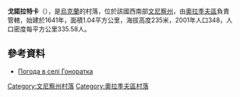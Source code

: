 {{coord|49|8|50|N|29|31|6|E|scale:30000|display=title}}

'''戈諾拉特卡'''（{{lang-uk|Гоноратка}}），是[[烏克蘭|烏克蘭]]的村落，位於該國西南部[[文尼察州|文尼察州]]，由[[奧拉季夫區|奧拉季夫區]]負責管轄，始建於1641年，面積1.04平方公里，海拔高度235米，2001年人口348，人口密度每平方公里335.58人。

==參考資料==
* [http://weather.in.ua/ua/vinnickaja/5465 Погода в селі Гоноратка] {{Wayback|url=http://weather.in.ua/ua/vinnickaja/5465 |date=20170413235202 }}

[[Category:文尼察州村落|Category:文尼察州村落]]
[[Category:奧拉季夫區村落|Category:奧拉季夫區村落]]


{{Vinnytsia-geo-stub}}